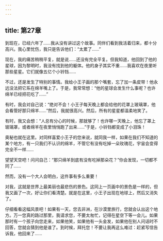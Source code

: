 ```yaml
---
---
---
```

title: 第27章
---

到现在，已经六年了……我从没有讲过这个故事。同伴们看到我活着归来，都十分高兴。我心里忧伤，我只是告诉他们：“太累了……”

现在，我的痛苦稍稍平复，就是说……还没有完全平复。但我知道，他回到了他的星球，因为黎明时，我没有找到他的躯体。他的身子其实不重……我喜欢在夜里听那些星星。它们就像五亿个小铃铛……

不过，还是发生了特别的事情。我给小王子画的那个嘴套，忘了加一条皮带！他永远没法把它系在绵羊嘴上了。于是，我常常想：“他的星球会发生什么事呢？也许绵羊已经把花吃了……”

有时，我会对自己说：“绝对不会！小王子每天晚上都会给他的花罩上玻璃罩，他会看管好那只绵羊……”然后，我就很高兴。然后，所有的星星都温柔地笑了。

有时，我又会想：“人总有分心的时候，那就够了！也许哪一天晚上，他忘了罩上玻璃罩，或者绵羊在夜里悄悄跑了出来……”于是，小铃铛都变成了小泪珠！

奥秘也就在这里。对同样喜爱小王子的您来说，就同我一样，如果在我们不知道的某个地方，有一只我们不认识的绵羊，不管它有没有吃掉一朵玫瑰花，宇宙会变得完全不一样……

望望天空吧！问问自己：“那只绵羊到底有没有吃掉那朵花？”你会发现，一切都不同了……

然而，没有一个大人会明白，这件事有多么重要！



对我，这就是世界上最美丽也最悲伤的景色。这同上一页画中的景色是一样的，但我又画了一次，好让你们看清楚。就是在这里，小王子出现在地球上，然后又消失了。

仔细看看这幅风景吧！如果有一天，您去非洲，在沙漠里旅行，您就会认出这个地方。万一您真的路过那里，我请求您，不要太匆忙，记得在星空下等一会儿。如果那时有一个孩子向您走来，如果他笑，如果他有一头金发，如果他在别人问话时不回答，您就会猜到他是谁了。到时候，拜托您！不要让我再这么难过：赶紧写信告诉我，他回来了……